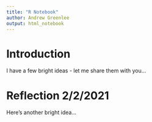 ```yaml
---
title: "R Notebook"
author: Andrew Greenlee
output: html_notebook
---
```


# Introduction

I have a few bright ideas - let me share them with you...

# Reflection 2/2/2021

Here's another bright idea...